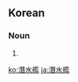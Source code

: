 {{also|潜水艦}}
==Korean==
{{ko-hanjatab}}

===Noun===
{{ko-noun|hj|hangeul=잠수함}}

# {{hanja form of|잠수함|[[submarine]]}}

[[ko:潛水艦]]
[[ja:潛水艦]]